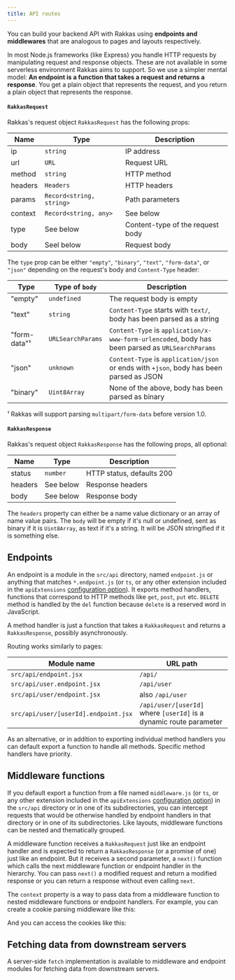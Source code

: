 ```yaml
---
title: API routes
---
```



You can build your backend API with Rakkas using **endpoints and middlewares** that are analogous to pages and layouts respectively.

In most Node.js frameworks (like Express) you handle HTTP requests by manipulating request and response objects. These are not available in some serverless environment Rakkas aims to support. So we use a simpler mental model: **An endpoint is a function that takes a request and returns a response**. You get a plain object that represents the request, and you return a plain object that represents the response.

#### `RakkasRequest`

Rakkas's request object `RakkasRequest` has the following props:

| Name    | Type                     | Description                      |
| ------- | ------------------------ | -------------------------------- |
| ip      | `string`                 | IP address                       |
| url     | `URL`                    | Request URL                      |
| method  | `string`                 | HTTP method                      |
| headers | `Headers`                | HTTP headers                     |
| params  | `Record<string, string>` | Path parameters                  |
| context | `Record<string, any>`    | See below                        |
| type    | See below                | Content-type of the request body |
| body    | Seel below               | Request body                     |

The `type` prop can be either `"empty"`, `"binary"`, `"text"`, `"form-data"`, or `"json"` depending on the request's body and `Content-Type` header:

| Type         | Type of `body`    | Description                                                                                      |
| ------------ | ----------------- | ------------------------------------------------------------------------------------------------ |
| "empty"      | `undefined`       | The request body is empty                                                                        |
| "text"       | `string`          | `Content-Type` starts with `text/`, body has been parsed as a string                             |
| "form-data"¹ | `URLSearchParams` | `Content-Type` is `application/x-www-form-urlencoded`, body has been parsed as `URLSearchParams` |
| "json"       | `unknown`         | `Content-Type` is `application/json` or ends with `+json`, body has been parsed as JSON          |
| "binary"     | `Uint8Array`      | None of the above, body has been parsed as binary                                                |

¹ Rakkas will support parsing `multipart/form-data` before version 1.0.

#### `RakkasResponse`

Rakkas's request object `RakkasResponse` has the following props, all optional:

| Name    | Type      | Description               |
| ------- | --------- | ------------------------- |
| status  | `number`  | HTTP status, defaults 200 |
| headers | See below | Response headers          |
| body    | See below | Response body             |

The `headers` property can either be a name value dictionary or an array of name value pairs. The `body` will be empty if it's null or undefined, sent as binary if it is `Uint8Array`, as text if it's a string. It will be JSON stringified if it is something else.

## Endpoints

An endpoint is a module in the `src/api` directory, named `endpoint.js` or anything that matches `*.endpoint.js` (or `ts`, or any other extension included in the `apiExtensions` [configuration option](./configuration-options)). It exports method handlers, functions that correspond to HTTP methods like `get`, `post`, `put` etc. `DELETE` method is handled by the `del` function because `delete` is a reserved word in JavaScript.

A method handler is just a function that takes a `RakkasRequest` and returns a `RakkasResponse`, possibly asynchronously.

Routing works similarly to pages:

| Module name                          | URL path                                                           |
| ------------------------------------ | ------------------------------------------------------------------ |
| `src/api/endpoint.jsx`               | `/api/`                                                            |
| `src/api/user.endpoint.jsx`          | `/api/user`                                                        |
| `src/api/user/endpoint.jsx`          | also `/api/user`                                                   |
| `src/api/user/[userId].endpoint.jsx` | `/api/user/[userId]` where `[userId]` is a dynamic route parameter |

As an alternative, or in addition to exporting individual method handlers you can default export a function to handle all methods. Specific method handlers have priority.

## Middleware functions

If you default export a function from a file named `middleware.js` (or `ts`, or any other extension included in the `apiExtensions` [configuration option](./configuration-options)) in the `src/api` directory or in one of its subdirectories, you can intercept requests that would be otherwise handled by endpoint handlers in that directory or in one of its subdirectories. Like layouts, middleware functions can be nested and thematically grouped.

A middleware function receives a `RakkasRequest` just like an endpoint handler and is expected to return a `RakkasResponse` (or a promise of one) just like an endpoint. But it receives a second parameter, a `next()` function which calls the next middleware function or endpoint handler in the hierarchy. You can pass `next()` a modified request and return a modified response or you can return a response without even calling `next`.

The `context` property is a way to pass data from a middleware function to nested middleware functions or endpoint handlers. For example, you can create a cookie parsing middleware like this:

And you can access the cookies like this:

## Fetching data from downstream servers

A server-side `fetch` implementation is available to middleware and endpoint modules for fetching data from downstream servers.

